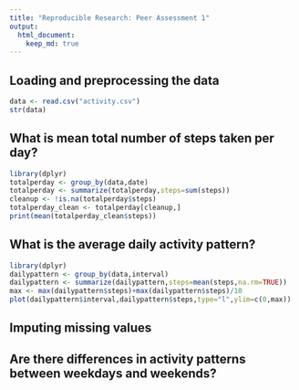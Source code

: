 ```yaml
---
title: "Reproducible Research: Peer Assessment 1"
output: 
  html_document:
    keep_md: true
---
```


## Loading and preprocessing the data
```r
data <- read.csv("activity.csv")
str(data)
```


## What is mean total number of steps taken per day?
```r
library(dplyr)
totalperday <- group_by(data,date)
totalperday <- summarize(totalperday,steps=sum(steps))
cleanup <- !is.na(totalperday$steps)
totalperday_clean <- totalperday[cleanup,]
print(mean(totalperday_clean$steps))
```


## What is the average daily activity pattern?
```r
library(dplyr)
dailypattern <- group_by(data,interval)
dailypattern <- summarize(dailypattern,steps=mean(steps,na.rm=TRUE))
max <- max(dailypattern$steps)+max(dailypattern$steps)/10
plot(dailypattern$interval,dailypattern$steps,type="l",ylim=c(0,max))
```


## Imputing missing values



## Are there differences in activity patterns between weekdays and weekends?
